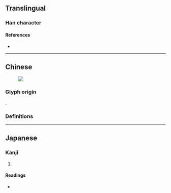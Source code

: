 {{also|法}}
{{character info}}
==Translingual==

===Han character===
{{Han char|rn=85|rad=水|as=18|sn=21|four=|canj=EIFI|ids=⿰氵⿸廌去}}

====References====
* {{Han ref|kx=0662.340|dkj=18757|dj=1071.290|hdz=31793.110|uh=704B|ud=28747}}

----

==Chinese==
[[File:灋.jpg|thumb|{{lang|zh|'''灋'''}}]]

===Glyph origin===
{{Han compound|水|alt1=氵|廌|去|ls=ic}}.

===Definitions===
{{zh-see|法|v}}

----

==Japanese==

===Kanji===
{{ja-kanji|grade=|rs=水18}}

# {{rfdef|ja|sort=水18}}

====Readings====
* {{ja-readings|on=[[ほう]] (hō), [[はっ]] (hat), [[ほっ]] (hot)|kun=[[のり]] (nori)}}
